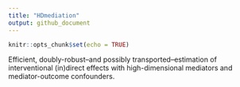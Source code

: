 ```yaml
---
title: "HDmediation"
output: github_document
---
```


```r
knitr::opts_chunk$set(echo = TRUE)
```

<!-- badges: start -->

<!-- badges: end -->

Efficient, doubly-robust--and possibly transported--estimation of interventional (in)direct effects with high-dimensional mediators and mediator-outcome confounders. 
